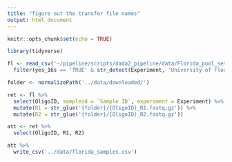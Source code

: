 ```yaml
---
title: "figure out the transfer file names"
output: html_document
---
```


```r
knitr::opts_chunk$set(echo = TRUE)
```

```r
library(tidyverse)
```

```r
fl <- read_csv('~/pipeline/scripts/dada2_pipeline/data/Florida_pool_set91_samples_list.csv') %>% 
  filter(yes_16s == 'TRUE' & str_detect(Experiment, 'University of Florida'))

folder <- normalizePath('../data/downloaded/')

ret <- fl %>% 
  select(OligoID, sampleid = `Sample ID`, experiment = Experiment) %>% 
  mutate(R1 = str_glue('{folder}/{OligoID}_R1.fastq.gz')) %>% 
  mutate(R2 = str_glue('{folder}/{OligoID}_R2.fastq.gz')) 

att <- ret %>% 
  select(OligoID, R1, R2)

att %>% 
  write_csv('../data/florida_samples.csv')

```


